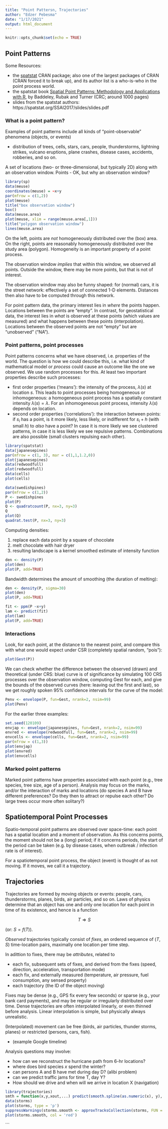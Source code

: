 ```yaml
---
title: "Point Pattersn, Trajectories"
author: "Edzer Pebesma"
date: "1/17/2021"
output: html_document
---
```


```r
knitr::opts_chunk$set(echo = TRUE)
```

## Point Patterns

Some Resources: 

* the [spatstat](https://cran.r-project.org/web/packages/spatstat/index.html) CRAN package; also one of the largest packages of CRAN (CRAN forced it to break up), and its author list is a who-is-who in the point process world.
* the spatstat book [Spatial Point Patterns: Methodology and Applications with R](http://spatstat.org/book.html), by Baddeley, Rubak and Turner (CRC; around 1000 pages)
* slides from the spatstat authors: https://spatstat.org/SSAI2017/slides/slides.pdf

### What is a point pattern? 

Examples of point patterns include all kinds of "point-observable" phenomena (objects, or events)

* distribution of trees, cells, stars, cars, people, thunderstorms, lightning strikes, vulcano eruptions, plane crashes,  disease cases, accidents, robberies, and so on.

A set of locations (two- or three-dimensional, but typically 2D) along with an observation window.
Points - OK, but why an observation window?

```r
library(sp)
data(meuse)
coordinates(meuse) = ~x+y
par(mfrow = c(1,2))
plot(meuse)
title("box observation window")
box()
data(meuse.area)
plot(meuse, xlim = range(meuse.area[,1]))
title("polygon observation window")
lines(meuse.area)
```

On the left, points are _not_ homogeneously distributed over the (box) area. On the right, points are reasonably homogeneously distributed over the study area (polygon). Homogeneity is an important property of a point process.

The observation window _implies_ that within this window, we observed all points. Outside the window, there may be more points, but that is not of interest.

The observation window may also be funny shaped: for (normal) cars, it is the street network: effectively a set of connected 1-D elements. Distances then also have to be computed through this network.

For point pattern data, the primary interest lies in _where_ the points happen. Locations between the points are "empty". In contrast, for geostatistical data, the interest lies in _what_ is observed at these points (which values are measured) and what happens between these points (interpolation).  Locations between the observed points are not "empty" but are "unobserved" ("NA"). 

### Point patterns, point processes

Point patterns concerns what we have observed, i.e. properties of the world. The question is how we could describe this, i.e. what kind of mathematical model or _process_ could cause an outcome like the one we observed. We use random processes for this. At least two important properties describe such processes:

* first order properties ('means'): the intensity of the process, $\lambda(s)$ at location $s$. This leads to point processes being homogeneous or inhomogeneous: a homogeneous point process has a spatially constant intensity $\lambda(s) = \lambda$. For an inhomogeneous point process, intensity $\lambda(s)$ depends on location.
* second order properties ('correlations'): the interaction between points: if $s_i$ has a point, is it more likely, less likely, or indifferent for $s_i+h$ (with small $h$) to _also_ have a point? In case it is more likely we see clustered patterns, in case it is less likely we see repulsive patterns. Combinations are also possible (small clusters repulsing each other).

```r
library(spatstat)
data(japanesepines)
par(mfrow = c(1, 3), mar = c(1,1,1.2,0))
plot(japanesepines)
data(redwoodfull)
plot(redwoodfull)
data(cells)
plot(cells)
```

```r
data(swedishpines)
par(mfrow = c(1,2))
P <- swedishpines
plot(P)
Q <- quadratcount(P, nx=3, ny=3)
Q
plot(Q)
quadrat.test(P, nx=3, ny=3)
```

Computing densities:

1. replace each data point by a square of chocolate
2. melt chocolate with hair dryer
3. resulting landscape is a kernel smoothed estimate of intensity function

```r
den <- density(P)
plot(den)
plot(P, add=TRUE)
```

Bandwidth determines the amount of smoothing (the duration of melting):

```r
den <- density(P, sigma=30)
plot(den)
plot(P, add=TRUE)
```

```r
fit <- ppm(P ~x+y)
lam <- predict(fit)
plot(lam)
plot(P, add=TRUE)
```

### Interactions
Look, for each point, at the distance to the nearest point, and compare this with what one would expect under CSR (completely spatial random, "pois"):

```r
plot(Gest(P))
```
We can check whether the difference between the observed (drawn) and theoretical (under CRS: blue) curve is of significance by simulating 100 CRS processes over the observation window, computing Gest for each, and give the bounds of the observed curves (here: leaving out the first and last), so we get roughly spoken 95% confidence intervals for the curve of the model:
```r
Penv <- envelope(P, fun=Gest, nrank=2, nsim=99)
plot(Penv)
```

For the earlier three examples:
```r
set.seed(120109)
envjap <- envelope(japanesepines, fun=Gest, nrank=2, nsim=99)
envred <- envelope(redwoodfull, fun=Gest, nrank=2, nsim=99)
envcells <- envelope(cells, fun=Gest, nrank=2, nsim=99)
par(mfrow = c(1,3))
plot(envjap)
plot(envred)
plot(envcells)
```

### Marked point patterns

Marked point patterns have properties associated with each point (e.g., tree species, tree size, age of a person). Analysis may focus on the marks, and/or the interaction of marks and locations (do species A and B have different preferences? Do they then to attract or repulse each other? Do large trees occur more often solitary?)

## Spatiotemporal Point Processes

Spatio-temporal point patterns are observed over space-time: each point has a spatial location and a moment of observation. As this concerns points, the moment should not be a (long) period; if it concerns periods, the start of the period can be taken (e.g. by disease cases, when outbreak / infection rate is of interest).

For a spatiotemporal point process, the object (event) is thought of as not moving. If it moves, we call it a trajectory.

## Trajectories

Trajectories are formed by moving objects or events: people, cars, thunderstorms, planes, birds, air particles, and so on. Laws of physics determine that an object has one and only one location for each point in time of its existence, and hence is a function 

$$T \Rightarrow S$$ 

(or: $S = f(T)$).

_Observed_ trajectories typically consist of _fixes_, an ordered sequence of $(T,S)$ time-location pairs, maximally one location per time step.

In adittion to fixes, there may be _attributes_, related to

* each fix, subsequent sets of fixes, and derived from the fixes (speed, direction, acceleration, transportation mode)
* each fix, and externally measured (temperature, air pressure, fuel consumption, any sensed property)
* each trajectory (the ID of the object moving)

Fixes may be dense (e.g., GPS fix every few seconds) or sparse (e.g., your bank card payments), and may be regular or irregularly distributed over time. Dense trajectories are often interpolated linearly, or even
thinned before analysis. Linear interpolation is simple, but physically always unrealistic.

(Interpolated) movement can be free (birds, air particles, thunder storms, planes) or restricted (persons, cars, fish). 

* (example Google timeline)

Analysis questions may involve:

* how can we reconstruct the hurricane path from 6-hr locations?
* where does bird species $x$ spend the winter?
* can persons A and B have met during day D? (alibi problem)
* can we predict traffic jams for time T, day Y?
* How should we drive and when will we arrive in location X (navigation)

```r
library(trajectories)
smth = function(x,y,xout,...) predict(smooth.spline(as.numeric(x), y), as.numeric(xout))
data(storms)
plot(storms, type = 'p')
suppressWarnings(storms.smooth <- approxTracksCollection(storms, FUN = smth, n = 200))
plot(storms.smooth, col = 'red')
```
```
